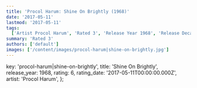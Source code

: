 ```yaml
---
title: 'Procol Harum: Shine On Brightly (1968)'
date: '2017-05-11'
lastmod: '2017-05-11'
tags:
  ['Artist Procol Harum', 'Rated 3', 'Release Year 1968', 'Release Decade 1960']
summary: 'Rated 3'
authors: ['default']
images: ['/content/images/procol-harum|shine-on-brightly.jpg']
---
```


  key: 'procol-harum|shine-on-brightly',
  title: 'Shine On Brightly',
  release_year: 1968,
  rating: 6,
  rating_date: '2017-05-11T00:00:00.000Z',
  artist: 'Procol Harum',
};

<MusicRating data={data} />
